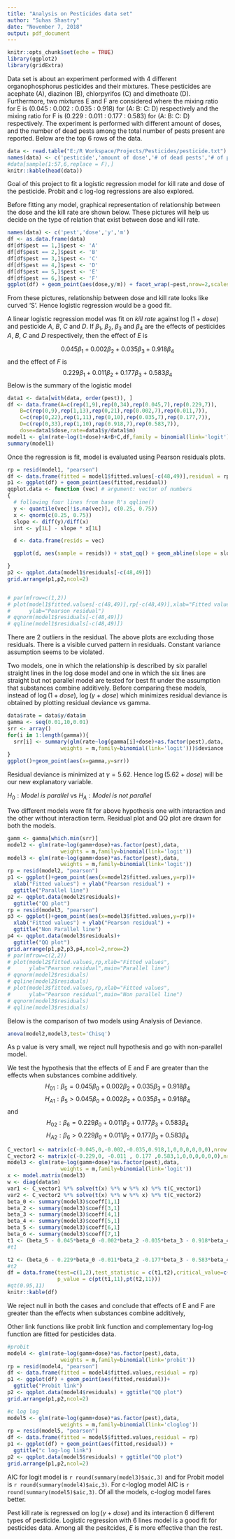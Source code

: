 ---
title: "Analysis on Pesticides data set"
author: "Suhas Shastry"
date: "November 7, 2018"
output: pdf_document
---

```{r setup, include=FALSE}
knitr::opts_chunk$set(echo = TRUE)
library(ggplot2)
library(gridExtra)
```
\section{Background}
Data set is about an experiment performed with 4 different organophosphorus pesticides and their mixtures. These pesticides are acephate (A), diazinon (B), chlorpyrifos (C) and dimethoate (D). Furthermore, two mixtures E and F are considered where the mixing ratio for E is (0.045 : 0.002 : 0.035 : 0.918) for (A: B: C: D) respectively and the mixing ratio for F is
(0.229 : 0.011 : 0.177 : 0.583) for (A: B: C: D) respectively. The experiment is performed with different amount of doses, and the number of dead pests among the total number of pests present are reported. Below are the top 6 rows of the data.
```{r echo=FALSE}
data <- read.table("E:/R Workspace/Projects/Pesticides/pesticide.txt")
names(data) <- c('pesticide','amount of dose','# of dead pests','# of pests present')
#data[sample(1:57,6,replace = F),]
knitr::kable(head(data))
```

Goal of this project to fit a logistic regression model for kill rate and dose of the pesticide. Probit and c log-log regressions are also explored.

\section{Analysis}
Before fitting any model, graphical representation of relationship between the dose and the kill rate are shown below. These pictures will help us decide on the type of relation that exist between dose and kill rate.

```{r fig.height=3.4,fig.width=6,echo=FALSE,fig.align='center'}
names(data) <- c('pest','dose','y','m')
df <- as.data.frame(data)
df[df$pest == 1,]$pest <- 'A'
df[df$pest == 2,]$pest <- 'B'
df[df$pest == 3,]$pest <- 'C'
df[df$pest == 4,]$pest <- 'D'
df[df$pest == 5,]$pest <- 'E'
df[df$pest == 6,]$pest <- 'F'
ggplot(df) + geom_point(aes(dose,y/m)) + facet_wrap(~pest,nrow=2,scales = "free") + xlab("Dose of pesticides") + ylab("Kill rate") + ggtitle("Relationship beteween Dose and kill rate")
```
                                                      
                                                      
From these pictures, relationship between dose and kill rate looks like curved 'S'. Hence logistic regression would be a good fit.

A linear logistic regression model was fit on $kill~rate$ against $\log(1+dose)$ and pesticide $A$, $B$, $C$ and $D$. If $\beta_1$, $\beta_2$, $\beta_3$ and $\beta_4$ are the effects of pesticides $A$, $B$, $C$ and $D$ respectively, then the effect of $E$ is

$$0.045\beta_1 + 0.002\beta_2 + 0.035\beta_3 + 0.918\beta_4$$ and the effect of $F$ is 
$$0.229\beta_1 + 0.011\beta_2 + 0.177\beta_3 + 0.583\beta_4$$
Below is the summary of the logistic model
```{r echo=FALSE}
data1 <- data[with(data, order(pest)), ]
df <- data.frame(A=c(rep(1,9),rep(0,34),rep(0.045,7),rep(0.229,7)),
    B=c(rep(0,9),rep(1,13),rep(0,21),rep(0.002,7),rep(0.011,7)),
    C=c(rep(0,22),rep(1,11),rep(0,10),rep(0.035,7),rep(0.177,7)),
    D=c(rep(0,33),rep(1,10),rep(0.918,7),rep(0.583,7)),
    dose=data1$dose,rate=data1$y/data1$m)
model1 <- glm(rate~log(1+dose)+A+B+C,df,family = binomial(link='logit'),weights = data1$m)
summary(model1)
```

Once the regression is fit, model is evaluated using Pearson residuals plots.

```{r echo=FALSE,fig.height=2.5,fig.align='center'}
rp = resid(model1, "pearson")
df <- data.frame(fitted = model1$fitted.values[-c(48,49)],residual = rp[-c(48,49)])
p1 <- ggplot(df) + geom_point(aes(fitted,residual))
qqplot.data <- function (vec) # argument: vector of numbers
{
  # following four lines from base R's qqline()
  y <- quantile(vec[!is.na(vec)], c(0.25, 0.75))
  x <- qnorm(c(0.25, 0.75))
  slope <- diff(y)/diff(x)
  int <- y[1L] - slope * x[1L]

  d <- data.frame(resids = vec)

  ggplot(d, aes(sample = resids)) + stat_qq() + geom_abline(slope = slope, intercept = int)

}
p2 <- qqplot.data(model1$residuals[-c(48,49)])
grid.arrange(p1,p2,ncol=2)


# par(mfrow=c(1,2))
# plot(model1$fitted.values[-c(48,49)],rp[-c(48,49)],xlab="Fitted values",
#      ylab="Pearson residual")
# qqnorm(model1$residuals[-c(48,49)])
# qqline(model1$residuals[-c(48,49)])
```

There are 2 outliers in the residual. The above plots are excluding those residuals. There is a visible curved pattern in residuals. Constant variance assumption seems to be violated.

\subsection{Hypothesis of Parallelism}
Two models, one in which the relationship is described by six parallel straight lines in the log dose model and one in which the six lines are straight but not parallel model are tested for best fit under the assumption that substances combine additively. Before comparing these models, instead of $\log(1+dose)$, $\log(\gamma + dose)$ which minimizes residual deviance is obtained by plotting residual deviance vs gamma.

```{r fig.height=2.5,,fig.width=4,echo=FALSE,fig.align='center'}
data$rate = data$y/data$m
gamma <- seq(0.01,10,0.01)
srr <- array()
for(i in 1:length(gamma)){
  srr[i] <- summary(glm(rate~log(gamma[i]+dose)+as.factor(pest),data,
                 weights = m,family=binomial(link='logit')))$deviance
}
ggplot()+geom_point(aes(x=gamma,y=srr))
```

Residual deviance is minimized at $\gamma=5.62$. Hence $\log(5.62+dose)$ will be our new explanatory variable.

$H_0 : Model~is~parallel$ vs $H_A : Model~is~not~parallel$

Two different models were fit for above hypothesis one with interaction and the other without interaction term. Residual plot and QQ plot are drawn for both the models.

```{r fig.height=3.7,echo=FALSE,fig.align='center',warning=FALSE}
gamm <- gamma[which.min(srr)]
model2 <- glm(rate~log(gamm+dose)+as.factor(pest),data,
                 weights = m,family=binomial(link='logit'))
model3 <- glm(rate~log(gamm+dose)*as.factor(pest),data,
                 weights = m,family=binomial(link='logit'))
rp = resid(model2, "pearson")
p1 <- ggplot()+geom_point(aes(x=model2$fitted.values,y=rp))+
  xlab("Fitted values") + ylab("Pearson residual") + 
  ggtitle("Parallel line")
p2 <- qqplot.data(model2$residuals)+ 
  ggtitle("QQ plot")
rp = resid(model3, "pearson")
p3 <- ggplot()+geom_point(aes(x=model3$fitted.values,y=rp))+
  xlab("Fitted values") + ylab("Pearson residual") + 
  ggtitle("Non Parallel line")
p4 <- qqplot.data(model3$residuals)+ 
  ggtitle("QQ plot")
grid.arrange(p1,p2,p3,p4,ncol=2,nrow=2)
# par(mfrow=c(2,2))
# plot(model2$fitted.values,rp,xlab="Fitted values",
#      ylab="Pearson residual",main="Parallel line")
# qqnorm(model2$residuals)
# qqline(model2$residuals)
# plot(model3$fitted.values,rp,xlab="Fitted values",
#      ylab="Pearson residual",main="Non parallel line")
# qqnorm(model3$residuals)
# qqline(model3$residuals)
```

Below is the comparison of two models using Analysis of Deviance.

```{r echo=FALSE}
anova(model2,model3,test='Chisq')
```

As p value is very small, we reject null hypothesis and go with non-parallel model.

\subsection{Effect of E and F}
We test the hypothesis that the effects of E and F are greater than the
effects when substances combine additively.
$$ H_{01} : \beta_5 = 0.045\beta_0 +0.002\beta_2 +0.035\beta_3 + 0.918\beta_4$$
$$ H_{A1} : \beta_5 > 0.045\beta_0 +0.002\beta_2 +0.035\beta_3 + 0.918\beta_4$$
and
$$ H_{02} : \beta_6 = 0.229\beta_0 +0.011\beta_2 +0.177\beta_3 + 0.583\beta_4$$
$$ H_{A2} : \beta_6 > 0.229\beta_0 +0.011\beta_2 +0.177\beta_3 + 0.583\beta_4$$

```{r echo=FALSE,warning=FALSE}
C_vector1 <- matrix(c(-0.045,0,-0.002,-0.035,0.918,1,0,0,0,0,0,0),nrow = 1)
C_vector2 <- matrix(c(-0.229,0, -0.011 , 0.177 ,0.583,1,0,0,0,0,0,0),nrow = 1)
model3 <- glm(rate~log(gamm+dose)*as.factor(pest),data,
                 weights = m,family=binomial(link='logit'))
x <- model.matrix(model3)
w <- diag(data$m)
var1 <- C_vector1 %*% solve(t(x) %*% w %*% x) %*% t(C_vector1)
var2 <- C_vector2 %*% solve(t(x) %*% w %*% x) %*% t(C_vector2)
beta_0 <- summary(model3)$coeff[1,1]
beta_2 <- summary(model3)$coeff[3,1]
beta_3 <- summary(model3)$coeff[4,1]
beta_4 <- summary(model3)$coeff[5,1]
beta_5 <- summary(model3)$coeff[6,1]
beta_6 <- summary(model3)$coeff[7,1]
t1 <- (beta_5 - 0.045*beta_0 -0.002*beta_2 -0.035*beta_3 - 0.918*beta_4)/sqrt(var1)
#t1

t2 <- (beta_6 - 0.229*beta_0 -0.011*beta_2 -0.177*beta_3 - 0.583*beta_4)/sqrt(var2)
#t2
df = data.frame(test=c(1,2),test_statistic = c(t1,t2),critical_value=c(qt(0.95,11)),
                p_value = c(pt(t1,11),pt(t2,11)))
#qt(0.95,11)
knitr::kable(df)
```

We reject null in both the cases and conclude that effects of E and F are greater than the effects when substances combine additively,

\subsection{Alternative models}
Other link functions like probit link function and complementary log-log function are fitted for pesticides data.

```{r fig.height=2.5,echo=FALSE,warning=FALSE}
#probit
model4 <- glm(rate~log(gamm+dose)*as.factor(pest),data,
                 weights = m,family=binomial(link='probit'))
rp = resid(model4, "pearson")
df <- data.frame(fitted = model4$fitted.values,residual = rp)
p1 <- ggplot(df) + geom_point(aes(fitted,residual))+ 
  ggtitle("Probit link")
p2 <- qqplot.data(model4$residuals) + ggtitle("QQ plot")
grid.arrange(p1,p2,ncol=2)
```

```{r fig.height=2.8,echo=FALSE,warning=FALSE}
#c log log
model5 <- glm(rate~log(gamm+dose)*as.factor(pest),data,
                 weights = m,family=binomial(link='cloglog'))
rp = resid(model5, "pearson")
df <- data.frame(fitted = model5$fitted.values,residual = rp)
p1 <- ggplot(df) + geom_point(aes(fitted,residual)) + 
  ggtitle("c log-log link")
p2 <- qqplot.data(model5$residuals) + ggtitle("QQ plot")
grid.arrange(p1,p2,ncol=2)
```

AIC for logit model is `r round(summary(model3)$aic,3)` and for Probit model is `r round(summary(model4)$aic,3)`. For c-loglog model AIC is `r round(summary(model5)$aic,3)`. Of all the models, c-loglog model fares better.

\subsection{Conclusion}
Pest kill rate is regressed on $\log(\gamma + dose)$ and its interaction 6 different types of pesticide. Logistic regression with 6 lines model is a good fit for pesticides data. Among all the pesitcides, $E$ is more effective than the rest.


